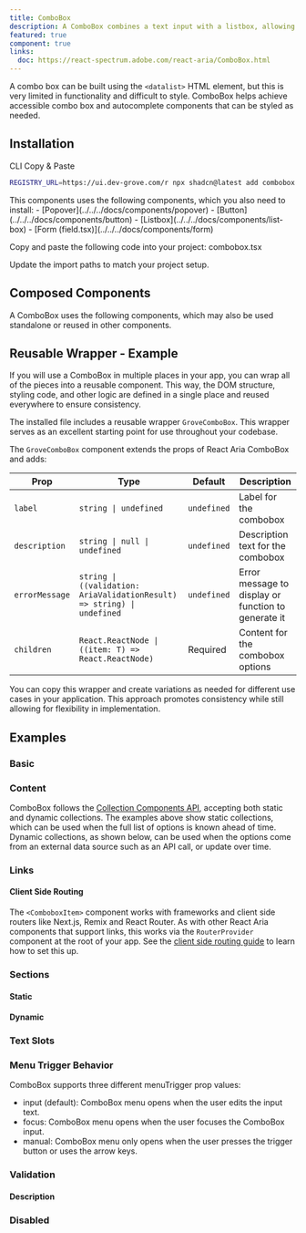 ```yaml
---
title: ComboBox
description: A ComboBox combines a text input with a listbox, allowing users to filter a list of options to items matching a query.
featured: true
component: true
links:
  doc: https://react-spectrum.adobe.com/react-aria/ComboBox.html
---
```


A combo box can be built using the `<datalist>` HTML element, but this is very limited in functionality and difficult to style. ComboBox helps achieve accessible combo box and autocomplete components that can be styled as needed.

<ComponentPreview name="combobox-demo" />

## Installation

<Tabs defaultValue="cli">

<TabsList>
  <TabsTrigger value="cli">CLI</TabsTrigger>
  <TabsTrigger value="manual">Copy & Paste</TabsTrigger>
</TabsList>

<TabsContent value="cli">

```bash
REGISTRY_URL=https://ui.dev-grove.com/r npx shadcn@latest add combobox
```

</TabsContent>

<TabsContent value="manual">

<Steps>

<Step>
  This components uses the following components, which you also need to install:
  - [Popover](../../../docs/components/popover) -
  [Button](../../../docs/components/button) -
  [Listbox](../../../docs/components/list-box) - [Form
  (field.tsx)](../../../docs/components/form)
</Step>

<Step>Copy and paste the following code into your project: combobox.tsx</Step>

<ComponentSource name="combobox" />

<Step>Update the import paths to match your project setup.</Step>

</Steps>

</TabsContent>

</Tabs>

## Composed Components

A ComboBox uses the following components, which may also be used standalone or reused in other components.

<ComponentCards>
  <ComponentCard component="label" />
  <ComponentCard component="input" />
  <ComponentCard component="button" />
  <ComponentCard component="popover" />
  <ComponentCard component="listbox" />
</ComponentCards>

## Reusable Wrapper - Example

If you will use a ComboBox in multiple places in your app, you can wrap all of the pieces into a reusable component. This way, the DOM structure, styling code, and other logic are defined in a single place and reused everywhere to ensure consistency.

The installed file includes a reusable wrapper `GroveComboBox`. This wrapper serves as an excellent starting point for use throughout your codebase.

<ComponentPreview name="combobox-reusable" />

The `GroveComboBox` component extends the props of React Aria ComboBox and adds:

| Prop           | Type                                                                    | Default     | Description                                         |
| -------------- | ----------------------------------------------------------------------- | ----------- | --------------------------------------------------- |
| `label`        | `string \| undefined`                                                   | `undefined` | Label for the combobox                              |
| `description`  | `string \| null \| undefined`                                           | `undefined` | Description text for the combobox                   |
| `errorMessage` | `string \| ((validation: AriaValidationResult) => string) \| undefined` | `undefined` | Error message to display or function to generate it |
| `children`     | `React.ReactNode \| ((item: T) => React.ReactNode)`                     | Required    | Content for the combobox options                    |

You can copy this wrapper and create variations as needed for different use cases in your application. This approach promotes consistency while still allowing for flexibility in implementation.

## Examples

### Basic

<ComponentPreview name="combobox-demo" />

### Content

ComboBox follows the [Collection Components API](https://react-spectrum.adobe.com/react-aria/collections.html), accepting both static and dynamic collections. The examples above show static collections, which can be used when the full list of options is known ahead of time. Dynamic collections, as shown below, can be used when the options come from an external data source such as an API call, or update over time.

<ComponentPreview name="combobox-content" />

### Links

<ComponentPreview name="combobox-links" />

#### Client Side Routing

The `<ComboboxItem>` component works with frameworks and client side routers like Next.js, Remix and React Router.
As with other React Aria components that support links, this works via the `RouterProvider` component at the root of your app.
See the [client side routing guide](https://react-spectrum.adobe.com/react-aria/routing.html) to learn how to set this up.

### Sections

#### Static

<ComponentPreview name="combobox-sections" />

#### Dynamic

<ComponentPreview name="combobox-sections-dynamic" />

### Text Slots

<ComponentPreview name="combobox-text-slots" />

### Menu Trigger Behavior

ComboBox supports three different menuTrigger prop values:

- input (default): ComboBox menu opens when the user edits the input text.
- focus: ComboBox menu opens when the user focuses the ComboBox input.
- manual: ComboBox menu only opens when the user presses the trigger button or uses the arrow keys.

<ComponentPreview name="combobox-menu-trigger" />

### Validation

<ComponentPreview name="combobox-validation" />

#### Description

<ComponentPreview name="combobox-description" />

### Disabled

<ComponentPreview name="combobox-disabled" />
